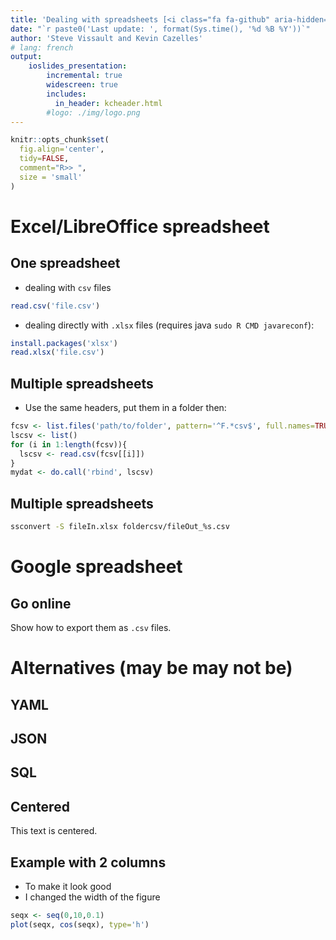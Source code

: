 ```yaml
---
title: 'Dealing with spreadsheets [<i class="fa fa-github" aria-hidden="true"></i>](https://github.com/KevCaz/mapsWithR)'
date: "`r paste0('Last update: ', format(Sys.time(), '%d %B %Y'))`"
author: 'Steve Vissault and Kevin Cazelles'
# lang: french
output:
    ioslides_presentation:
        incremental: true
        widescreen: true
        includes:
          in_header: kcheader.html  
        #logo: ./img/logo.png
---
```



```r
knitr::opts_chunk$set(
  fig.align='center',
  tidy=FALSE,
  comment="R>> ",
  size = 'small'
)
```



# Excel/LibreOffice spreadsheet

## One spreadsheet

- dealing with `csv` files

```r
read.csv('file.csv')
```

- dealing directly with `.xlsx` files (requires java `sudo R CMD javareconf`):

```r
install.packages('xlsx')
read.xlsx('file.csv')
```


## Multiple spreadsheets

- Use the same headers, put them in a folder then:

```r
fcsv <- list.files('path/to/folder', pattern='^F.*csv$', full.names=TRUE)
lscsv <- list()
for (i in 1:length(fcsv)){
  lscsv <- read.csv(fcsv[[i]])
}
mydat <- do.call('rbind', lscsv)
```

## Multiple spreadsheets


```bash
ssconvert -S fileIn.xlsx foldercsv/fileOut_%s.csv
```



# Google spreadsheet

## Go online

Show how to export them as `.csv` files.



# Alternatives (may be may not be)

## YAML

## JSON

## SQL












## Centered

<div class="centered">
This text is centered.
</div>


## Example with 2 columns

<div class="columns-2">

  - To make it look good
  - I changed the width of the figure  

  ```r
  seqx <- seq(0,10,0.1)
  plot(seqx, cos(seqx), type='h')
  ```

</div>
